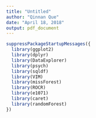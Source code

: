 ```yaml
---
title: "Untitled"
author: "Qinnan Que"
date: "April 18, 2018"
output: pdf_document
---
```

```r
suppressPackageStartupMessages({
  library(ggplot2)
  library(dplyr)
  library(DataExplorer)
  library(psych)
  library(sqldf)
  library(VIM)
  library(missForest)
  library(ROCR)
  library(e1071)
  library(caret)
  library(randomForest)
})
```
